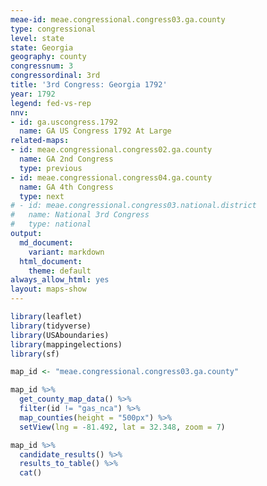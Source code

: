 ```yaml
---
meae-id: meae.congressional.congress03.ga.county
type: congressional
level: state
state: Georgia
geography: county
congressnum: 3
congressordinal: 3rd
title: '3rd Congress: Georgia 1792'
year: 1792
legend: fed-vs-rep
nnv:
- id: ga.uscongress.1792
  name: GA US Congress 1792 At Large
related-maps:
- id: meae.congressional.congress02.ga.county
  name: GA 2nd Congress
  type: previous
- id: meae.congressional.congress04.ga.county
  name: GA 4th Congress
  type: next
# - id: meae.congressional.congress03.national.district
#   name: National 3rd Congress
#   type: national
output:
  md_document:
    variant: markdown
  html_document:
    theme: default
always_allow_html: yes
layout: maps-show
---
```


```r
library(leaflet)
library(tidyverse)
library(USAboundaries)
library(mappingelections)
library(sf)

map_id <- "meae.congressional.congress03.ga.county"
```

<div class="map">

```r
map_id %>%
  get_county_map_data() %>%
  filter(id != "gas_nca") %>% 
  map_counties(height = "500px") %>% 
  setView(lng = -81.492, lat = 32.348, zoom = 7)
```

</div>

<div class="results-table">

```r
map_id %>%
  candidate_results() %>%
  results_to_table() %>%
  cat()
```

</div>

